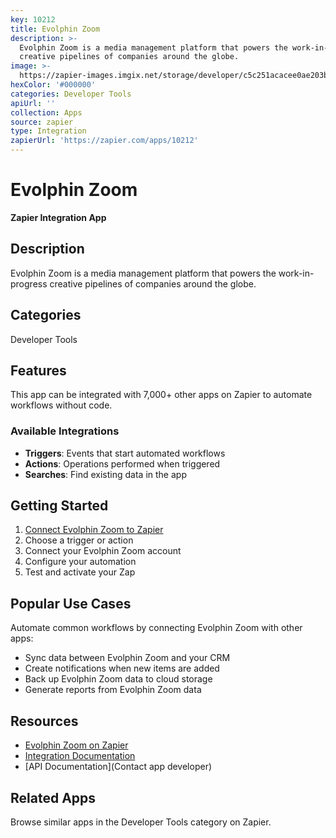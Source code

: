 ```yaml
---
key: 10212
title: Evolphin Zoom
description: >-
  Evolphin Zoom is a media management platform that powers the work-in-progress
  creative pipelines of companies around the globe.
image: >-
  https://zapier-images.imgix.net/storage/developer/c5c251acacee0ae203bdc0c09df055fb.png?auto=format%2Ccompress&ixlib=python-3.0.0&q=50
hexColor: '#000000'
categories: Developer Tools
apiUrl: ''
collection: Apps
source: zapier
type: Integration
zapierUrl: 'https://zapier.com/apps/10212'
---
```

# Evolphin Zoom

**Zapier Integration App**

## Description

Evolphin Zoom is a media management platform that powers the work-in-progress creative pipelines of companies around the globe.

## Categories

Developer Tools

## Features

This app can be integrated with 7,000+ other apps on Zapier to automate workflows without code.

### Available Integrations

- **Triggers**: Events that start automated workflows
- **Actions**: Operations performed when triggered
- **Searches**: Find existing data in the app

## Getting Started

1. [Connect Evolphin Zoom to Zapier](https://zapier.com/apps/10212)
2. Choose a trigger or action
3. Connect your Evolphin Zoom account
4. Configure your automation
5. Test and activate your Zap

## Popular Use Cases

Automate common workflows by connecting Evolphin Zoom with other apps:

- Sync data between Evolphin Zoom and your CRM
- Create notifications when new items are added
- Back up Evolphin Zoom data to cloud storage
- Generate reports from Evolphin Zoom data

## Resources

- [Evolphin Zoom on Zapier](https://zapier.com/apps/10212)
- [Integration Documentation](https://zapier.com/apps/10212/integrations)
- [API Documentation](Contact app developer)

## Related Apps

Browse similar apps in the Developer Tools category on Zapier.

